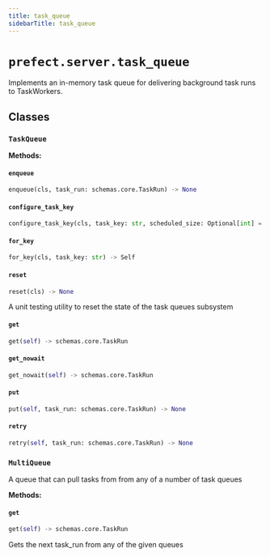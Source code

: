 ```yaml
---
title: task_queue
sidebarTitle: task_queue
---
```


# `prefect.server.task_queue`



Implements an in-memory task queue for delivering background task runs to TaskWorkers.


## Classes

### `TaskQueue` <sup><a href="https://github.com/prefecthq/prefect/blob/main/src/prefect/server/task_queue.py#L17" target="_blank"><Icon icon="github" style="width: 14px; height: 14px;" /></a></sup>

**Methods:**

#### `enqueue` <sup><a href="https://github.com/prefecthq/prefect/blob/main/src/prefect/server/task_queue.py#L32" target="_blank"><Icon icon="github" style="width: 14px; height: 14px;" /></a></sup>

```python
enqueue(cls, task_run: schemas.core.TaskRun) -> None
```

#### `configure_task_key` <sup><a href="https://github.com/prefecthq/prefect/blob/main/src/prefect/server/task_queue.py#L36" target="_blank"><Icon icon="github" style="width: 14px; height: 14px;" /></a></sup>

```python
configure_task_key(cls, task_key: str, scheduled_size: Optional[int] = None, retry_size: Optional[int] = None) -> None
```

#### `for_key` <sup><a href="https://github.com/prefecthq/prefect/blob/main/src/prefect/server/task_queue.py#L47" target="_blank"><Icon icon="github" style="width: 14px; height: 14px;" /></a></sup>

```python
for_key(cls, task_key: str) -> Self
```

#### `reset` <sup><a href="https://github.com/prefecthq/prefect/blob/main/src/prefect/server/task_queue.py#L56" target="_blank"><Icon icon="github" style="width: 14px; height: 14px;" /></a></sup>

```python
reset(cls) -> None
```

A unit testing utility to reset the state of the task queues subsystem


#### `get` <sup><a href="https://github.com/prefecthq/prefect/blob/main/src/prefect/server/task_queue.py#L66" target="_blank"><Icon icon="github" style="width: 14px; height: 14px;" /></a></sup>

```python
get(self) -> schemas.core.TaskRun
```

#### `get_nowait` <sup><a href="https://github.com/prefecthq/prefect/blob/main/src/prefect/server/task_queue.py#L73" target="_blank"><Icon icon="github" style="width: 14px; height: 14px;" /></a></sup>

```python
get_nowait(self) -> schemas.core.TaskRun
```

#### `put` <sup><a href="https://github.com/prefecthq/prefect/blob/main/src/prefect/server/task_queue.py#L80" target="_blank"><Icon icon="github" style="width: 14px; height: 14px;" /></a></sup>

```python
put(self, task_run: schemas.core.TaskRun) -> None
```

#### `retry` <sup><a href="https://github.com/prefecthq/prefect/blob/main/src/prefect/server/task_queue.py#L83" target="_blank"><Icon icon="github" style="width: 14px; height: 14px;" /></a></sup>

```python
retry(self, task_run: schemas.core.TaskRun) -> None
```

### `MultiQueue` <sup><a href="https://github.com/prefecthq/prefect/blob/main/src/prefect/server/task_queue.py#L87" target="_blank"><Icon icon="github" style="width: 14px; height: 14px;" /></a></sup>


A queue that can pull tasks from from any of a number of task queues


**Methods:**

#### `get` <sup><a href="https://github.com/prefecthq/prefect/blob/main/src/prefect/server/task_queue.py#L95" target="_blank"><Icon icon="github" style="width: 14px; height: 14px;" /></a></sup>

```python
get(self) -> schemas.core.TaskRun
```

Gets the next task_run from any of the given queues

